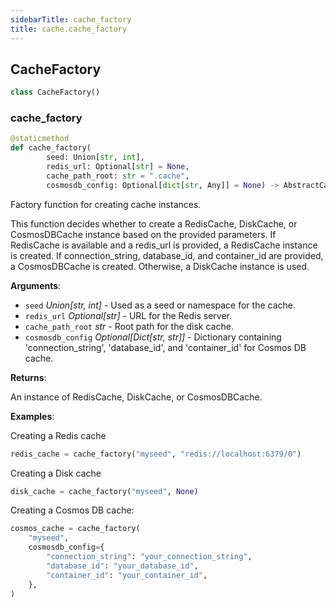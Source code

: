 ```yaml
---
sidebarTitle: cache_factory
title: cache.cache_factory
---
```


## CacheFactory

```python
class CacheFactory()
```

### cache\_factory

```python
@staticmethod
def cache_factory(
        seed: Union[str, int],
        redis_url: Optional[str] = None,
        cache_path_root: str = ".cache",
        cosmosdb_config: Optional[dict[str, Any]] = None) -> AbstractCache
```

Factory function for creating cache instances.

This function decides whether to create a RedisCache, DiskCache, or CosmosDBCache instance
based on the provided parameters. If RedisCache is available and a redis_url is provided,
a RedisCache instance is created. If connection_string, database_id, and container_id
are provided, a CosmosDBCache is created. Otherwise, a DiskCache instance is used.

**Arguments**:

- `seed` _Union[str, int]_ - Used as a seed or namespace for the cache.
- `redis_url` _Optional[str]_ - URL for the Redis server.
- `cache_path_root` _str_ - Root path for the disk cache.
- `cosmosdb_config` _Optional[Dict[str, str]]_ - Dictionary containing 'connection_string',
  'database_id', and 'container_id' for Cosmos DB cache.
  

**Returns**:

  An instance of RedisCache, DiskCache, or CosmosDBCache.
  

**Examples**:

  Creating a Redis cache
  
```python
redis_cache = cache_factory("myseed", "redis://localhost:6379/0")
```
  Creating a Disk cache
  
```python
disk_cache = cache_factory("myseed", None)
```
  
  Creating a Cosmos DB cache:
```python
cosmos_cache = cache_factory(
    "myseed",
    cosmosdb_config={
        "connection_string": "your_connection_string",
        "database_id": "your_database_id",
        "container_id": "your_container_id",
    },
)
```

